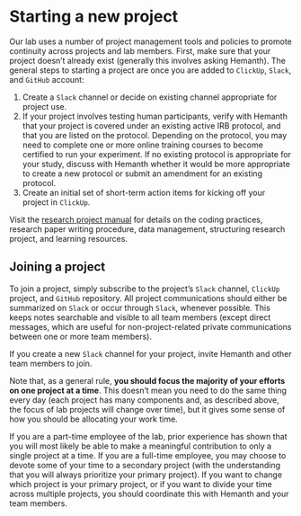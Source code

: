 # Starting a new project {.unnumbered}

Our lab uses a number of project management tools and policies to promote continuity across projects and lab members. First, make sure that your project doesn’t already exist (generally this involves asking Hemanth).
The general steps to starting a project are once you are added to  `ClickUp`, `Slack`, and `GitHub` account:

1. Create a `Slack` channel or decide on existing channel appropriate for project use.
2. If your project involves testing human participants, verify with Hemanth that your project is covered under an existing active IRB protocol, and that you are listed on the protocol. Depending on the protocol, you may need to complete one or more online training courses to become certified to run your experiment. If no existing protocol is appropriate for your study, discuss with Hemanth whether it would be more appropriate to create a new protocol or submit an amendment for an existing protocol.
3. Create an initial set of short-term action items for kicking off your project in `ClickUp`.

:::{.callout-note title=Task}
Visit the [research project manual](https://ihuman-lab.github.io/research-manual/){target='_blank_'} for details on the coding practices, research paper writing procedure, data management, structuring research project, and learning resources.
:::


## Joining a project
To join a project, simply subscribe to the project’s `Slack` channel, `ClickUp` project, and `GitHub` repository. All project communications should either be summarized on `Slack` or occur through `Slack`, whenever possible. This keeps notes searchable and visible to all team members (except direct messages, which are useful for non-project-related private communications between one or more team members).

:::{.callout-tip title=Note}
If you create a new `Slack` channel for your project, invite Hemanth and other team members to join.
:::


Note that, as a general rule, **you should focus the majority of your efforts on one project at a time**. This doesn’t mean you need to do the same thing every day (each project has many components and, as described above, the focus of lab projects will change over time), but it gives some sense of how you should be allocating your work time.

If you are a part-time employee of the lab, prior experience has shown that you will most likely be able to make a meaningful contribution to only a single project at a time. If you are a full-time employee, you may choose to devote some of your time to a secondary project (with the understanding that you will always prioritize your primary project). If you want to change which project is your primary project, or if you want to divide your time across multiple projects, you should coordinate this with Hemanth and your team members.